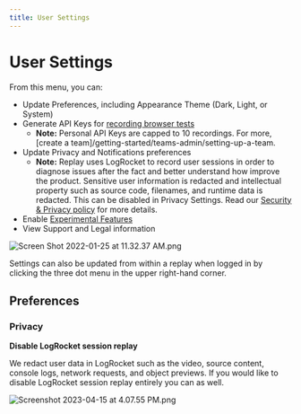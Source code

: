 ```yaml
---
title: User Settings
---
```


# User Settings

From this menu, you can:

- Update Preferences, including Appearance Theme (Dark, Light, or System)
- Generate API Keys for [recording browser tests](/test-suites)
    - **Note:** Personal API Keys are capped to 10 recordings. For more, [create a team]/getting-started/teams-admin/setting-up-a-team.
- Update Privacy and Notifications preferences
    - **Note:**  Replay uses LogRocket  to record user sessions in order to diagnose issues after the fact and better understand how improve the product. Sensitive user information is redacted and intellectual property such as source code, filenames, and runtime data is redacted. This can be disabled in Privacy Settings. Read our [Security & Privacy policy](https://www.replay.io/security-privacy) for more details.
- Enable [Experimental Features](/resources/get-help/experimental-features)
- View Support and Legal information

![Screen Shot 2022-01-25 at 11.32.37 AM.png](/media/resources/get-help/user-settings/Screen_Shot_2022-01-25_at_11.32.37_AM.png)

<Callout type="info" emoji="💡">
Settings can also be updated from within a replay when logged in by clicking the three dot menu in the upper right-hand corner.

</Callout>

## Preferences

### Privacy

**Disable LogRocket session replay**

We redact user data in LogRocket such as the video, source content, console logs, network requests, and object previews. If you would like to disable LogRocket session replay entirely you can as well.

![Screenshot 2023-04-15 at 4.07.55 PM.png](/media/resources/get-help/user-settings/Screenshot_2023-04-15_at_4.07.55_PM.png)